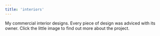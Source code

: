 ```yaml
---
title: 'interiors'
---
```


My commercial interior designs. Every piece of design was adviced with its owner. Click the little image to find out more about the project.
